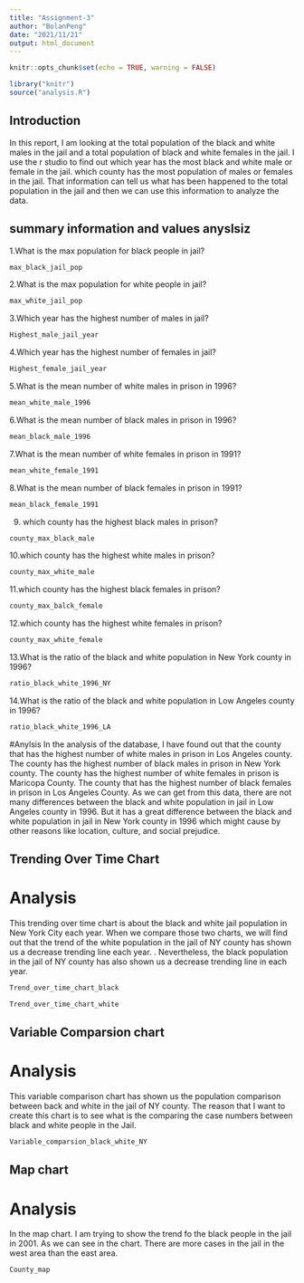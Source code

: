 ```yaml
---
title: "Assignment-3"
author: "BolanPeng"
date: "2021/11/21"
output: html_document
---
```


```r
knitr::opts_chunk$set(echo = TRUE, warning = FALSE)
```

```r
library("knitr")
source("analysis.R")
```



## Introduction

In this report, I am looking at the total population of the black and white males in the jail and a total population of black and white females in the jail. I use the r studio to find out which year has the most black and white male or female in the jail. which county has the most population of males or females in the jail. That information can tell us what has been happened to the total population in the jail and then we can use this information to analyze the data.



## summary information and values anyslsiz

1.What is the max population for black people in jail?
```r
max_black_jail_pop
```

2.What is the max population for white people in jail?
```r
max_white_jail_pop
```

3.Which year has the highest number of males in jail?
```r
Highest_male_jail_year
```

4.Which year has the highest number of females in jail?
```r
Highest_female_jail_year
```

5.What is the mean number of white males in prison in 1996?
```r
mean_white_male_1996
```

6.What is the mean number of black males in prison in 1996?
```r
mean_black_male_1996
```

7.What is the mean number of white females in prison in 1991?
```r
mean_white_female_1991
```

8.What is the mean number of black females in prison in 1991?
```r
mean_black_female_1991
```

9. which county has the highest black males in prison?
```r
county_max_black_male
```

10.which county has the highest white males in prison?
```r
county_max_white_male
```
11.which county has the highest black females in prison?
```r
county_max_balck_female
```

12.which county has the highest white females in prison?
```r
county_max_white_female
```

13.What is the ratio of the black and white population in New York county in 1996?
```r
ratio_black_white_1996_NY
```

14.What is the ratio of the black and white population in Low Angeles county in 1996?
```r
ratio_black_white_1996_LA
```

#Anylsis
In the analysis of the database, I have found out that the county that has the highest number of white males in prison in Los Angeles county. The county has the highest number of black males in prison in New York county. The county has the highest number of white females in prison is Maricopa County. The county that has the highest number of black females in prison in Los Angeles County. As we can get from this data, there are not many differences between the black and white population in jail in Low Angeles county in 1996. But it has a great difference between the black and white population in jail in New York county in 1996 which might cause by other reasons like location, culture, and social prejudice.

## Trending Over Time Chart
# Analysis
This trending over time chart is about the black and white jail population in New York City each year. When we compare those two charts, we will find out that the trend of the white population in the jail of NY county has shown us a decrease trending line each year. . Nevertheless, the black population in the jail of NY county has also shown us a decrease trending line in each year.  

```r
Trend_over_time_chart_black
```

```r
Trend_over_time_chart_white
```



## Variable Comparsion chart
# Analysis
This variable comparison chart has shown us the population comparison between back and white in the jail of NY county. The reason that I want to create this chart is to see what is the comparing the  case numbers between black and white people in the Jail. 

```r
Variable_comparsion_black_white_NY
```



## Map chart
# Analysis
In the map chart. I am trying to show the trend fo the black people in the jail in 2001. As we can see in the chart. There are more  cases in the jail in the west area than the east area. 

```r
County_map
```